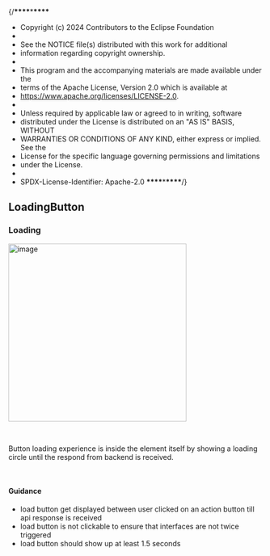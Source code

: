 {/******************\*\*\*\*******************\*******************\*\*\*\*******************

- Copyright (c) 2024 Contributors to the Eclipse Foundation
-
- See the NOTICE file(s) distributed with this work for additional
- information regarding copyright ownership.
-
- This program and the accompanying materials are made available under the
- terms of the Apache License, Version 2.0 which is available at
- https://www.apache.org/licenses/LICENSE-2.0.
-
- Unless required by applicable law or agreed to in writing, software
- distributed under the License is distributed on an "AS IS" BASIS, WITHOUT
- WARRANTIES OR CONDITIONS OF ANY KIND, either express or implied. See the
- License for the specific language governing permissions and limitations
- under the License.
-
- SPDX-License-Identifier: Apache-2.0
  ******************\*\*\*\*******************\*******************\*\*\*\*******************/}


<Meta title="Design Guidelines/LoadingButton" />

## LoadingButton

### Loading

<img
  width="352"
  alt="image"
  src="https://raw.githubusercontent.com/eclipse-tractusx/portal-assets/main/docs/static/loading-example.png"
/>

<br />

Button loading experience is inside the element itself by showing a loading circle until the respond from backend is received.

<br />

#### Guidance

- load button get displayed between user clicked on an action button till api response is received
- load button is not clickable to ensure that interfaces are not twice triggered
- load button should show up at least 1.5 seconds
